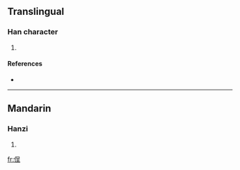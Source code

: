==Translingual==

===Han character===
{{Han char|rn=9|rad=人|as=07|sn=9|four=|canj=人口竹土 (ORHG), 人口一土 (ORMG)}}

# {{defn|Han|sort=人07}}

====References====
* {{Han ref|kx=0103.110|dkj=00637|dj=0218.230|hdz=10162.040|uh=4FB1|ud=20401}}

----

==Mandarin==

===Hanzi===
{{cmn-hanzi|pin=[[chěng]] ([[cheng3]])|wg=ch'eng<sup>3</sup>}}

# {{defn|Mandarin}}

[[fr:侱]]